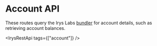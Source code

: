 
# Account API

These routes query the Irys Labs [bundler](/learn/network/bundler) for account details, such as retrieving account balances.

<IrysRestApi tags={["account"]} />
